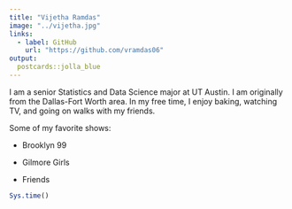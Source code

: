 ```yaml
---
title: "Vijetha Ramdas"
image: "../vijetha.jpg"
links:
  - label: GitHub
    url: "https://github.com/vramdas06"
output:
  postcards::jolla_blue
---
```

 
I am a senior Statistics and Data Science major at UT Austin. I am originally from the Dallas-Fort Worth area. In my free time, I enjoy baking, watching TV, and going on walks with my friends. 



Some of my favorite shows:

- Brooklyn 99

- Gilmore Girls

- Friends

```r
Sys.time()
```